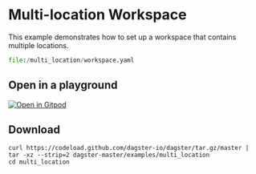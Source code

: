 
# Multi-location Workspace

<ExampleReferenceLink filePath="examples/multi_location" />

This example demonstrates how to set up a workspace that contains multiple locations.

```python literalinclude caption=repo.py
file:/multi_location/workspace.yaml
```

## Open in a playground

[![Open in Gitpod](https://gitpod.io/button/open-in-gitpod.svg)](https://gitpod.io/#EXAMPLE=multi_location/https://github.com/dagster-io/dagster)

## Download

```
curl https://codeload.github.com/dagster-io/dagster/tar.gz/master | tar -xz --strip=2 dagster-master/examples/multi_location
cd multi_location
```
